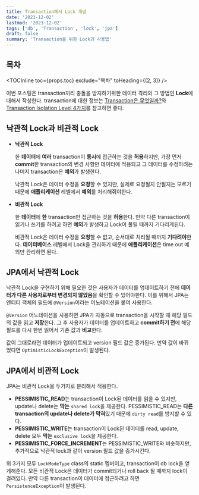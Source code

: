 ```yaml
---
title: Transaction에서 Lock 개념
date: '2023-12-02'
lastmod: '2023-12-02'
tags: ['db', 'Transaction', 'lock', 'jpa']
draft: false
summary: 'Transaction을 위한 Lock과 사용법'
---
```


## 목차

<TOCInline toc={props.toc} exclude="목차" toHeading={(2, 3)} />

이번 포스팅은 transaction끼리 충돌을 방지하기위한 데이터 격리와 그 방법인 **Lock**에대해서 작성한다. transaction에 대한 정보는
[Transaction은 무엇일까?](/blog/db/what-is-transaction)와 [Transaction Isolation Level 4가지](/blog/db/transaction-isolation)를 참고하면 좋다.

## 낙관적 Lock과 비관적 Lock

- **낙관적 Lock**

  한 **데이터**에 **여러** transaction이 **동시**에 접근하는 것을 **허용**하지만,
  가장 먼저 **commit**한 transaction의 변경 사항만 데이터에 적용되고
  그 데이터를 수정하려는 나머지 transaction은 **예외**가 발생한다.

  낙관적 Lock은 데이터 수정을 **요청**할 수 있지만, 실제로 요청될지 안될지는 모르기 때문에 **애플리케이션** 레벨에서 **예외**를 처리해줘야한다.

- **비관적 Lock**

  한 **데이터**에 **한** transaction만 접근하는 것을 **허용**한다.
  만약 다른 transaction이 읽기나 쓰기를 하려고 하면 **예외**가 발생하고 Lock이 풀릴 때까지 기다리게된다.

  비관적 Lock은 데이터 수정을 **요청**할 수 없고, 순서대로 처리될 때까지 **기다려야**한다. **데이터베이스** 레벨에서 Lock을 관리하기 때문에 **애플리케이션**은 time out 예외만 관리하면 된다.

## JPA에서 낙관적 Lock

낙관적 Lock을 구현하기 위해 필요한 것은 사용자가 데이터를 업데이트하기 전에 **데이터가 다른 사용자로부터 변경되지 않았음**을 확인할 수 있어야한다.
이를 위해서 JPA는 엔티티 객체의 필드에 `@Version`이라는 어노테이션을 붙여 사용한다.

`@Version` 어노테이션을 사용하면 JPA가 자동으로 transaction을 시작할 때 해당 필드의 값을 읽고 **저장**한다.
그 후 사용자가 데이터를 업데이트하고 **commit하기 전**에 해당 필드를 다시 한번 읽어서 기존 값과 **비교**한다.

값이 그대로라면 데이터가 업데이트되고 version 필드 값은 증가된다. 만약 값이 바뀌었다면 `OptimisticLockException`이 발생된다.

## JPA에서 비관적 Lock

JPA는 비관적 Lock을 두가지로 분리해서 적용한다.

- **PESSIMISTIC_READ**는 transaction이 Lock된 데이터를 읽을 수 있지만, update나 delete는 **막는** `shared lock`을 제공한다.
  PESSIMISTIC_READ는 **다른 transaction의 update나 delete가 막혀**있기 때문에 `dirty read`를 방지할 수 있다.
- **PESSIMISTIC_WRITE**는 transaction이 Lock된 데이터를 read, update, delete 모두 **막는** `exclusive lock`을 제공한다.
- **PESSIMISTIC_FORCE_INCREMENT**는 PESSIMISTIC_WRITE와 비슷하지만, 추가적으로 낙관적 lock과 같이 version 필드 값을 증가시킨다.

위 3가지 모두 `LockModeType` class의 static 멤버이고, transaction이 db lock을 얻게해준다.
모든 비관적 Lock은 데이터가 commit되거나 roll back 될 때까지 lock이 걸려있다.
만약 다른 transaction이 데이터에 접근하려고 하면 `PersistenceException`이 발생된다.
